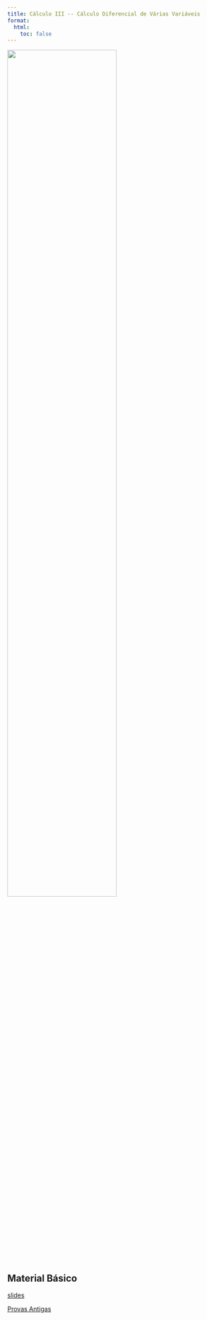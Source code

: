 ```yaml
---
title: Cálculo III -- Cálculo Diferencial de Várias Variáveis
format:
  html:
    toc: false
---
```



![](capa.png){fig-align="center" width=70%}


## Material Básico


[slides](calculo3.pdf)

[Provas Antigas](provas/)

